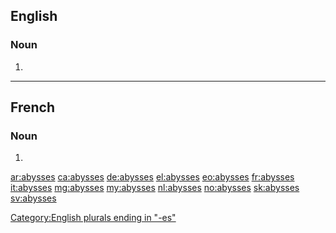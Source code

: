 ==English==

===Noun===
{{head|en|plural}}

# {{plural of|abyss|lang=en|nocat=1}}

----

==French==

===Noun===
{{head|fr|plural}}

# {{plural of|abysse|lang=fr|nocat=1}}

[[Category:English plurals ending in "-es"]]

[[ar:abysses]]
[[ca:abysses]]
[[de:abysses]]
[[el:abysses]]
[[eo:abysses]]
[[fr:abysses]]
[[it:abysses]]
[[mg:abysses]]
[[my:abysses]]
[[nl:abysses]]
[[no:abysses]]
[[sk:abysses]]
[[sv:abysses]]